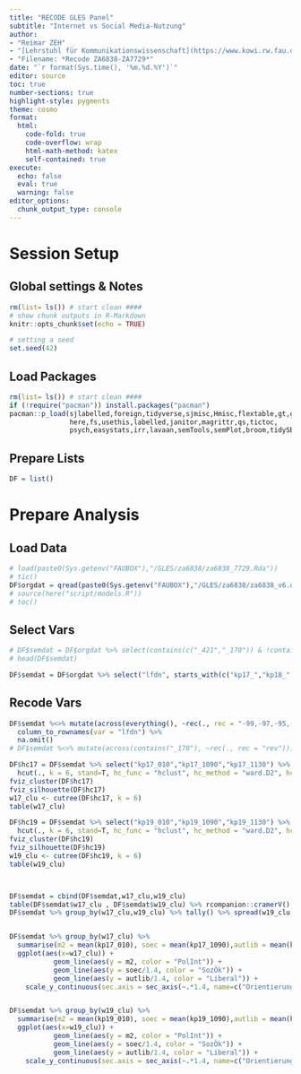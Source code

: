 ```yaml
---
title: "RECODE GLES Panel"
subtitle: "Internet vs Social Media-Nutzung"
author:
- "Reimar ZEH"
- "[Lehrstuhl für Kommunikationswissenschaft](https://www.kowi.rw.fau.de)"
- "Filename: *Recode ZA6838-ZA7729*"
date: "`r format(Sys.time(), '%m.%d.%Y')`"
editor: source
toc: true
number-sections: true
highlight-style: pygments
theme: cosmo
format:
  html: 
    code-fold: true
    code-overflow: wrap
    html-math-method: katex
    self-contained: true
execute: 
  echo: false
  eval: true
  warning: false
editor_options: 
  chunk_output_type: console
---
```


# Session Setup

## Global settings & Notes

```r
rm(list= ls()) # start clean ####
# show chunk outputs in R-Markdown
knitr::opts_chunk$set(echo = TRUE)

# setting a seed
set.seed(42)
```

## Load Packages

```r
rm(list= ls()) # start clean ####
if (!require("pacman")) install.packages("pacman")
pacman::p_load(sjlabelled,foreign,tidyverse,sjmisc,Hmisc,flextable,gt,gtExtras,
               here,fs,usethis,labelled,janitor,magrittr,qs,tictoc,
               psych,easystats,irr,lavaan,semTools,semPlot,broom,tidySEM,GPArotation,factoextra)
```

## Prepare Lists

```r
DF = list()
```



# Prepare Analysis

## Load Data
```r
# load(paste0(Sys.getenv("FAUBOX"),"/GLES/za6838/za6838_7729.Rda"))
# tic()
DF$orgdat = qread(paste0(Sys.getenv("FAUBOX"),"/GLES/za6838/za6838_v6.qs"))
# source(here("script/models.R"))
# toc()
```
## Select Vars
```r


# DF$semdat = DF$orgdat %>% select(contains(c("_421","_170")) & !contains(c("_1701","_1702")) & !contains("flag") & !ends_with("y") & starts_with(c("kp17","kp18","kp19")))
# head(DF$semdat)

DF$semdat = DF$orgdat %>% select("lfdn", starts_with(c("kp17_","kp18_","kp19_")) & ends_with(c("_010","_1090","_1130")) & !contains("flag") & !ends_with("y"))
```

## Recode Vars
```r
DF$semdat %<>% mutate(across(everything(), ~rec(., rec = "-99,-97,-95,-93,-92=NA; else = copy"))) %>% 
  column_to_rownames(var = "lfdn") %>% 
  na.omit()
# DF$semdat %<>% mutate(across(contains("_170"), ~rec(., rec = "rev")))

```


```r

DF$hc17 = DF$semdat %>% select("kp17_010","kp17_1090","kp17_1130") %>% 
  hcut(., k = 6, stand=T, hc_func = "hclust", hc_method = "ward.D2", hc_metric = "euclidean")
fviz_cluster(DF$hc17)
fviz_silhouette(DF$hc17)
w17_clu <- cutree(DF$hc17, k = 6)
table(w17_clu)

DF$hc19 = DF$semdat %>% select("kp19_010","kp19_1090","kp19_1130") %>% 
  hcut(., k = 6, stand=T, hc_func = "hclust", hc_method = "ward.D2", hc_metric = "euclidean")
fviz_cluster(DF$hc19)
fviz_silhouette(DF$hc19)
w19_clu <- cutree(DF$hc19, k = 6)
table(w19_clu)



DF$semdat = cbind(DF$semdat,w17_clu,w19_clu)
table(DF$semdat$w17_clu , DF$semdat$w19_clu) %>% rcompanion::cramerV()
DF$semdat %>% group_by(w17_clu,w19_clu) %>% tally() %>% spread(w19_clu, n)


DF$semdat %>% group_by(w17_clu) %>% 
  summarise(m2 = mean(kp17_010), soec = mean(kp17_1090),autlib = mean(kp17_1130)) %>% 
  ggplot(aes(x=w17_clu)) + 
           geom_line(aes(y = m2, color = "PolInt")) +
           geom_line(aes(y = soec/1.4, color = "SozÖk")) +
           geom_line(aes(y = autlib/1.4, color = "Liberal")) +
    scale_y_continuous(sec.axis = sec_axis(~.*1.4, name=c("Orientierung")))


DF$semdat %>% group_by(w19_clu) %>% 
  summarise(m2 = mean(kp19_010), soec = mean(kp19_1090),autlib = mean(kp19_1130)) %>% 
  ggplot(aes(x=w19_clu)) + 
           geom_line(aes(y = m2, color = "PolInt")) +
           geom_line(aes(y = soec/1.4, color = "SozÖk")) +
           geom_line(aes(y = autlib/1.4, color = "Liberal")) +
    scale_y_continuous(sec.axis = sec_axis(~.*1.4, name=c("Orientierung")))


```

